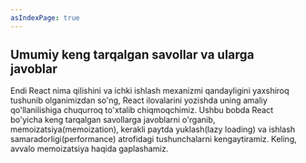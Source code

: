 ```yaml
---
asIndexPage: true
---
```


## Umumiy keng tarqalgan savollar va ularga javoblar

Endi React nima qilishini va ichki ishlash mexanizmi qandayligini yaxshiroq tushunib olganimizdan so'ng, React ilovalarini yozishda uning amaliy qo'llanilishiga chuqurroq to'xtalib chiqmoqchimiz. Ushbu bobda React bo'yicha keng tarqalgan savollarga javoblarni o'rganib, memoizatsiya(memoization), kerakli paytda yuklash(lazy loading) va ishlash samaradorligi(performance) atrofidagi tushunchalarni kengaytiramiz. Keling, avvalo memoizatsiya haqida gaplashamiz.
